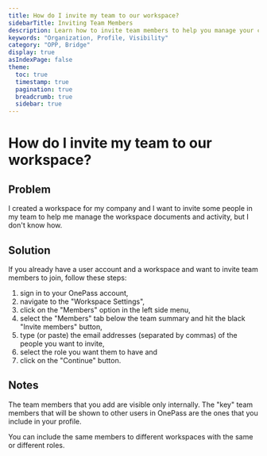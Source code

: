 ```yaml
---
title: How do I invite my team to our workspace?
sidebarTitle: Inviting Team Members
description: Learn how to invite team members to help you manage your company's workspace.
keywords: "Organization, Profile, Visibility"
category: "OPP, Bridge"
display: true
asIndexPage: false
theme: 
  toc: true
  timestamp: true
  pagination: true
  breadcrumb: true
  sidebar: true
---
```


# How do I invite my team to our workspace?

## Problem

I created a workspace for my company and I want to invite some people in my team to help me manage the workspace documents and activity, but I don't know how.

## Solution

If you already have a user account and a workspace and want to invite team members to join, follow these steps:

1. sign in to your OnePass account,
2. navigate to the "Workspace Settings",
3. click on the "Members" option in the left side menu, 
4. select the "Members" tab below the team summary and hit the black "Invite members" button,
5. type (or paste) the email addresses (separated by commas) of the people you want to invite,
6. select the role you want them to have and
7. click on the "Continue" button.

## Notes

The team members that you add are visible only internally. The "key" team members that will be shown to other users in OnePass are the ones that you include in your profile.

You can include the same members to different workspaces with the same or different roles.
